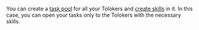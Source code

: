 <Cut title="How do I classify Tolokers as good or not as they complete tasks, and ban the poor Tolokers?">

You can create a [task pool](/docs/guide/pool-main) for all your Tolokers and [create skills](/docs/guide/nav-create) in it. In this case, you can open your tasks only to the Tolokers with the necessary skills.

</Cut>